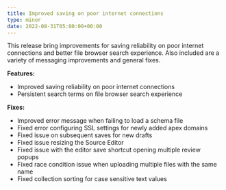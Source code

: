 ```yaml
---
title: Improved saving on poor internet connections
type: minor
date: 2022-08-31T05:00:00+00:00
---
```

This release bring improvements for saving reliability on poor internet connections and better file browser search experience. Also included are a variety of messaging improvements and general fixes.

**Features:**

* Improved saving reliability on poor internet connections
* Persistent search terms on file browser search experience

**Fixes:**

* Improved error message when failing to load a schema file
* Fixed error configuring SSL settings for newly added apex domains
* Fixed issue on subsequent saves for new drafts
* Fixed issue resizing the Source Editor
* Fixed issue with the editor save shortcut opening multiple review popups
* Fixed race condition issue when uploading multiple files with the same name
* Fixed collection sorting for case sensitive text values